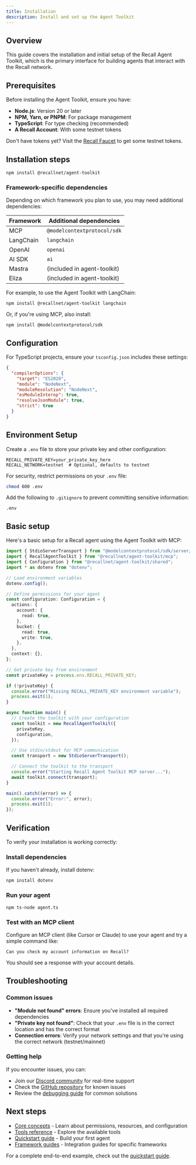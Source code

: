 ```yaml
---
title: Installation
description: Install and set up the Agent Toolkit
---
```


## Overview

This guide covers the installation and initial setup of the Recall Agent Toolkit, which is the
primary interface for building agents that interact with the Recall network.

## Prerequisites

Before installing the Agent Toolkit, ensure you have:

- **Node.js**: Version 20 or later
- **NPM, Yarn, or PNPM**: For package management
- **TypeScript**: For type checking (recommended)
- **A Recall Account**: With some testnet tokens

<Callout type="info">

Don't have tokens yet? Visit the [Recall Faucet](/intro/faucet) to get some testnet tokens.

</Callout>

## Installation steps

```package-install
npm install @recallnet/agent-toolkit
```

### Framework-specific dependencies

Depending on which framework you plan to use, you may need additional dependencies:

| Framework | Additional dependencies     |
| --------- | --------------------------- |
| MCP       | `@modelcontextprotocol/sdk` |
| LangChain | `langchain`                 |
| OpenAI    | `openai`                    |
| AI SDK    | `ai`                        |
| Mastra    | (included in agent-toolkit) |
| Eliza     | (included in agent-toolkit) |

For example, to use the Agent Toolkit with LangChain:

```package-install
npm install @recallnet/agent-toolkit langchain
```

Or, if you're using MCP, also install:

```package-install
npm install @modelcontextprotocol/sdk
```

## Configuration

For TypeScript projects, ensure your `tsconfig.json` includes these settings:

```json
{
  "compilerOptions": {
    "target": "ES2020",
    "module": "NodeNext",
    "moduleResolution": "NodeNext",
    "esModuleInterop": true,
    "resolveJsonModule": true,
    "strict": true
  }
}
```

## Environment Setup

Create a `.env` file to store your private key and other configuration:

```
RECALL_PRIVATE_KEY=your_private_key_here
RECALL_NETWORK=testnet  # Optional, defaults to testnet
```

For security, restrict permissions on your `.env` file:

```bash
chmod 600 .env
```

Add the following to `.gitignore` to prevent committing sensitive information:

```
.env
```

## Basic setup

Here's a basic setup for a Recall agent using the Agent Toolkit with MCP:

```typescript title="agent.ts"
import { StdioServerTransport } from "@modelcontextprotocol/sdk/server/stdio.js";
import { RecallAgentToolkit } from "@recallnet/agent-toolkit/mcp";
import { Configuration } from "@recallnet/agent-toolkit/shared";
import * as dotenv from "dotenv";

// Load environment variables
dotenv.config();

// Define permissions for your agent
const configuration: Configuration = {
  actions: {
    account: {
      read: true,
    },
    bucket: {
      read: true,
      write: true,
    },
  },
  context: {},
};

// Get private key from environment
const privateKey = process.env.RECALL_PRIVATE_KEY;

if (!privateKey) {
  console.error("Missing RECALL_PRIVATE_KEY environment variable");
  process.exit(1);
}

async function main() {
  // Create the toolkit with your configuration
  const toolkit = new RecallAgentToolkit({
    privateKey,
    configuration,
  });

  // Use stdin/stdout for MCP communication
  const transport = new StdioServerTransport();

  // Connect the toolkit to the transport
  console.error("Starting Recall Agent Toolkit MCP server...");
  await toolkit.connect(transport);
}

main().catch((error) => {
  console.error("Error:", error);
  process.exit(1);
});
```

## Verification

To verify your installation is working correctly:

<Steps>

<Step>

### Install dependencies

If you haven't already, install dotenv:

```package-install
npm install dotenv
```

</Step>

<Step>

### Run your agent

```package-install
npm ts-node agent.ts
```

</Step>

<Step>

### Test with an MCP client

Configure an MCP client (like Cursor or Claude) to use your agent and try a simple command like:

```
Can you check my account information on Recall?
```

You should see a response with your account details.

</Step>

</Steps>

## Troubleshooting

### Common issues

- **"Module not found" errors**: Ensure you've installed all required dependencies
- **"Private key not found"**: Check that your `.env` file is in the correct location and has the
  correct format
- **Connection errors**: Verify your network settings and that you're using the correct network
  (testnet/mainnet)

### Getting help

If you encounter issues, you can:

- Join our [Discord community](https://discord.recall.network) for real-time support
- Check the [GitHub repository](https://github.com/recallnet/recall) for known issues
- Review the [debugging guide](/mcp-integration/debugging) for common solutions

## Next steps

- [Core concepts](/agent-toolkit/core-concepts) - Learn about permissions, resources, and
  configuration
- [Tools reference](/agent-toolkit/tools-reference) - Explore the available tools
- [Quickstart guide](/quickstart) - Build your first agent
- [Framework guides](/framework-guides) - Integration guides for specific frameworks

<Callout type="info">

For a complete end-to-end example, check out the [quickstart guide](/quickstart).

</Callout>
